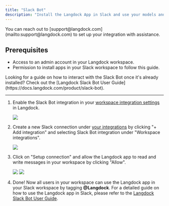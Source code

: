```yaml
---
title: "Slack Bot"
description: "Install the Langdock App in Slack and use your models and Assistants directly in Slack"
---
```


<Info>
  You can reach out to [support@langdock.com](mailto:support@langdock.com) to
  set up your integration with assistance.
</Info>

## Prerequisites

- Access to an admin account in your Langdock workspace.
- Permission to install apps in your Slack workspace to follow this guide.

<Tip>
  Looking for a guide on how to interact with the Slack Bot once it's already
  installed? Check out the [Langdock Slack Bot User
  Guide](https://docs.langdock.com/product/slack-bot).
</Tip>

---

1. Enable the Slack Bot integration in your [workspace integration settings](https://app.langdock.com/settings/workspace/integrations) in Langdock.

   <img src="/images/slack-integration-1.png" />

2. Create a new Slack connection under [your integrations](https://app.langdock.com/integrations) by clicking "+ Add integration" and selecting Slack Bot integration under "Workspace integrations".

   <img src="/images/slack-integration-2.png" />

3. Click on "Setup connection" and allow the Langdock app to read and write messages in your workspace by clicking "Allow".

   <img src="/images/slack-integration-3.png" />
   <img src="/images/slack-integration-4.png" />

4. Done! Now all users in your workspace can use the Langdock app in your Slack workspace by tagging **@Langdock**. For a detailed guide on how to use the Langdock app in Slack, please refer to the [Langdock Slack Bot User Guide](https://docs.langdock.com/product/slack-bot).
